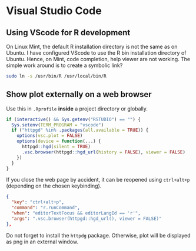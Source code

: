 # Visual Studio Code

## Using VScode for R development

On Linux Mint, the default R installation directory is not the same as on Ubuntu. I have configured VScode to use the R bin installation directory of Ubuntu. Hence, on Mint, code completion, help viewer are not working. The simple work around is to create a symbolic link?

```bash
sudo ln -s /usr/bin/R /usr/local/bin/R
```

## Show plot externally on a web browser

Use this in `.Rprofile` **inside** a project directory or globally.

```r
if (interactive() && Sys.getenv("RSTUDIO") == "") {
  Sys.setenv(TERM_PROGRAM = "vscode")
  if ("httpgd" %in% .packages(all.available = TRUE)) {
    options(vsc.plot = FALSE)
    options(device = function(...) {
      httpgd::hgd(silent = TRUE)
      .vsc.browser(httpgd::hgd_url(history = FALSE), viewer = FALSE)
    })
  }
}
```

If you close the web page by accident, it can be reopened using `ctrl+alt+p` (depending on the chosen keybinding).

```json
{
  "key": "ctrl+alt+p",
  "command": "r.runCommand",
  "when": "editorTextFocus && editorLangId == 'r'",
  "args": ".vsc.browser(httpgd::hgd_url(), viewer = FALSE)"
},
```

::: {.callout-important}
Do not forget to install the `httpdg` package. Otherwise, plot will be displayed as png in an external window.
:::
